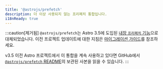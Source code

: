 ```yaml
---
title: '@astrojs/prefetch'
description: 더 이상 사용되지 않는 프리페치 통합입니다.
i18nReady: true
---
```


:::caution[제거됨]
`@astrojs/prefetch`는 Astro 3.5에 도입된 [내장 `프리페치` 기능](/ko/guides/prefetch/)으로 대체되었습니다. 이전 프로젝트 업데이트에 대한 지침은 [마이그레이션 가이드](/ko/guides/prefetch/#astrojsprefetch에서-마이그레이션)를 참조하세요.

v3.5 이전 Astro 프로젝트에서 이 통합을 계속 사용하고 있다면 GitHub에서 [`@astrojs/prefetch` README](https://github.com/withastro/astro/blob/c47478bbf6b21973419f25234c68efb59466b368/packages%2Fintegrations%2Fprefetch%2FREADME.md)의 보관된 사본을 읽을 수 있습니다.
:::

